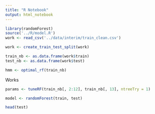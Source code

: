 ```yaml
---
title: "R Notebook"
output: html_notebook
---
```


```r
library(randomForest)
source('../R/model.R')
work <- read_csv('../data/interim/train_clean.csv')
```

```r
work <- create_train_test_split(work)

train_nb <- as.data.frame(work$train)
test_nb <- as.data.frame(work$test)
```

```r
hmm <- optimal_rf(train_nb)
```


Works
```r
params <- tuneRF(train_nb[, 2:12], train_nb[, 13], ntreeTry = 1)
```

```r
model <- randomForest(train, test)
```

```r
head(test)
```

